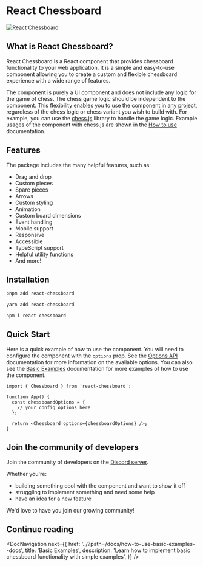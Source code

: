 
<Meta title="Get started" />

<div style={{ display: 'flex', justifyContent: 'center' }}>
  <h1>React Chessboard</h1>
</div>

<div
  style={{
    display: 'flex',
    justifyContent: 'center',
    marginBottom: '3rem',
  }}
>
  <img
    src="chessboard.png"
    alt="React Chessboard"
    style={{ maxWidth: '400px', width: '100%' }}
  />
</div>

## What is React Chessboard?

React Chessboard is a React component that provides chessboard functionality to your web application. It is a simple and easy-to-use component allowing you to create a custom and flexible chessboard experience with a wide range of features.

The component is purely a UI component and does not include any logic for the game of chess. The chess game logic should be independent to the component. This flexibility enables you to use the component in any project, regardless of the chess logic or chess variant you wish to build with. For example, you can use the [chess.js](https://www.npmjs.com/package/chess.js) library to handle the game logic. Example usages of the component with chess.js are shown in the [How to use](../?path=/docs/how-to-use-basic-examples--docs) documentation.

## Features

The package includes the many helpful features, such as:

- Drag and drop
- Custom pieces
- Spare pieces
- Arrows
- Custom styling
- Animation
- Custom board dimensions
- Event handling
- Mobile support
- Responsive
- Accessible
- TypeScript support
- Helpful utility functions
- And more!

## Installation

```bash
pnpm add react-chessboard
```

```bash
yarn add react-chessboard
```

```bash
npm i react-chessboard
```

## Quick Start

Here is a quick example of how to use the component. You will need to configure the component with the `options` prop. See the [Options API](../?path=/docs/how-to-use-options-api--docs) documentation for more information on the available options. You can also see the [Basic Examples](../?path=/docs/how-to-use-basic-examples--docs) documentation for more examples of how to use the component.

```tsx
import { Chessboard } from 'react-chessboard';

function App() {
  const chessboardOptions = {
    // your config options here
  };

  return <Chessboard options={chessboardOptions} />;
}
```

## Join the community of developers

Join the community of developers on the [Discord server](https://discord.gg/mTBuwNSNn5).

Whether you're:

- building something cool with the component and want to show it off
- struggling to implement something and need some help
- have an idea for a new feature

We'd love to have you join our growing community!

## Continue reading

<DocNavigation
  next={{
    href: '../?path=/docs/how-to-use-basic-examples--docs',
    title: 'Basic Examples',
    description:
      'Learn how to implement basic chessboard functionality with simple examples',
  }}
/>
